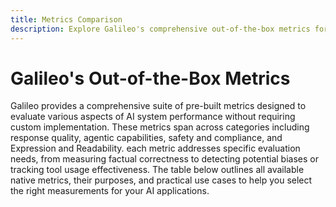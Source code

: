 ```yaml
---
title: Metrics Comparison
description: Explore Galileo's comprehensive out-of-the-box metrics for evaluating and improving AI system performance across multiple dimensions.
---
```


# Galileo's Out-of-the-Box Metrics

Galileo provides a comprehensive suite of pre-built metrics designed to evaluate various aspects of AI system performance without requiring custom implementation. These metrics span across categories including response quality, agentic capabilities, safety and compliance, and Expression and Readability. each metric addresses specific evaluation needs, from measuring factual correctness to detecting potential biases or tracking tool usage effectiveness. The table below outlines all available native metrics, their purposes, and practical use cases to help you select the right measurements for your AI applications.


<MetricComparisonTable />